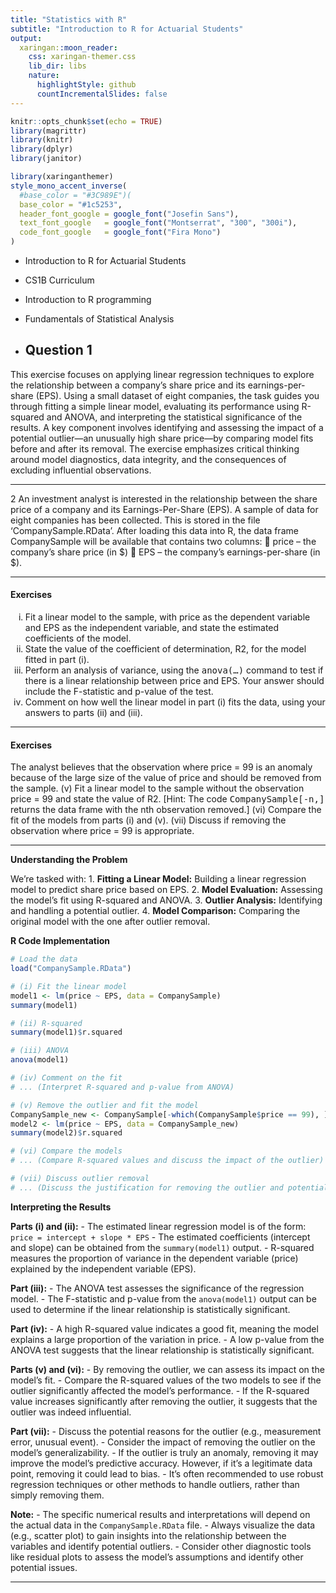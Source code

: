 ```yaml
---
title: "Statistics with R"
subtitle: "Introduction to R for Actuarial Students"
output:
  xaringan::moon_reader:
    css: xaringan-themer.css
    lib_dir: libs
    nature:
      highlightStyle: github
      countIncrementalSlides: false
---
```



```r
knitr::opts_chunk$set(echo = TRUE)
library(magrittr)
library(knitr)
library(dplyr)
library(janitor)


```

```r
library(xaringanthemer)
style_mono_accent_inverse(
  #base_color = "#3C989E")(
  base_color = "#1c5253",
  header_font_google = google_font("Josefin Sans"),
  text_font_google   = google_font("Montserrat", "300", "300i"),
  code_font_google   = google_font("Fira Mono")
)
```


* Introduction to R for Actuarial Students

* CS1B Curriculum

* Introduction to R programming
* Fundamentals of Statistical Analysis

* Question 1
---

This exercise focuses on applying linear regression techniques to explore the relationship between a company's share price and its earnings-per-share (EPS). Using a small dataset of eight companies, the task guides you through fitting a simple linear model, evaluating its performance using R-squared and ANOVA, and interpreting the statistical significance of the results. A key component involves identifying and assessing the impact of a potential outlier—an unusually high share price—by comparing model fits before and after its removal. The exercise emphasizes critical thinking around model diagnostics, data integrity, and the consequences of excluding influential observations.

---

2 An investment analyst is interested in the relationship between the share price of a
company and its Earnings-Per-Share (EPS).
A sample of data for eight companies has been collected. This is stored in the file
‘CompanySample.RData’. After loading this data into R, the data frame
CompanySample will be available that contains two columns:
 price – the company’s share price (in $)
 EPS – the company’s earnings-per-share (in $).

---

#### Exercises

(i) Fit a linear model to the sample, with price as the dependent variable and
EPS as the independent variable, and state the estimated coefficients of the
model. 
(ii) State the value of the coefficient of determination, R2, for the model fitted
in part (i). 
(iii) Perform an analysis of variance, using the <tt>anova(…)</tt> command to test if
there is a linear relationship between price and EPS. Your answer should
include the F-statistic and p-value of the test. 
(iv) Comment on how well the linear model in part (i) fits the data, using your
answers to parts (ii) and (iii). 

---

#### Exercises

The analyst believes that the observation where price = 99 is an anomaly because of
the large size of the value of price and should be removed from the sample.
(v) Fit a linear model to the sample without the observation price = 99 and state
the value of R2. 
[Hint: The code <tt>CompanySample[-n,]</tt> returns the data frame with the
nth observation removed.]
(vi) Compare the fit of the models from parts (i) and (v). 
(vii) Discuss if removing the observation where price = 99 is appropriate. 

---

**Understanding the Problem**

We're tasked with:
1. **Fitting a Linear Model:** Building a linear regression model to predict share price based on EPS.
2. **Model Evaluation:** Assessing the model's fit using R-squared and ANOVA.
3. **Outlier Analysis:** Identifying and handling a potential outlier.
4. **Model Comparison:** Comparing the original model with the one after outlier removal.

**R Code Implementation**

```r
# Load the data
load("CompanySample.RData")

# (i) Fit the linear model
model1 <- lm(price ~ EPS, data = CompanySample)
summary(model1)

# (ii) R-squared
summary(model1)$r.squared

# (iii) ANOVA
anova(model1)

# (iv) Comment on the fit
# ... (Interpret R-squared and p-value from ANOVA)

# (v) Remove the outlier and fit the model
CompanySample_new <- CompanySample[-which(CompanySample$price == 99), ]
model2 <- lm(price ~ EPS, data = CompanySample_new)
summary(model2)$r.squared

# (vi) Compare the models
# ... (Compare R-squared values and discuss the impact of the outlier)

# (vii) Discuss outlier removal
# ... (Discuss the justification for removing the outlier and potential consequences)
```

**Interpreting the Results**

**Parts (i) and (ii):**
- The estimated linear regression model is of the form:
  `price = intercept + slope * EPS`
- The estimated coefficients (intercept and slope) can be obtained from the `summary(model1)` output.
- R-squared measures the proportion of variance in the dependent variable (price) explained by the independent variable (EPS).

**Part (iii):**
- The ANOVA test assesses the significance of the regression model.
- The F-statistic and p-value from the `anova(model1)` output can be used to determine if the linear relationship is statistically significant.

**Part (iv):**
- A high R-squared value indicates a good fit, meaning the model explains a large proportion of the variation in price.
- A low p-value from the ANOVA test suggests that the linear relationship is statistically significant.

**Parts (v) and (vi):**
- By removing the outlier, we can assess its impact on the model's fit.
- Compare the R-squared values of the two models to see if the outlier significantly affected the model's performance.
- If the R-squared value increases significantly after removing the outlier, it suggests that the outlier was indeed influential.

**Part (vii):**
- Discuss the potential reasons for the outlier (e.g., measurement error, unusual event).
- Consider the impact of removing the outlier on the model's generalizability.
- If the outlier is truly an anomaly, removing it may improve the model's predictive accuracy. However, if it's a legitimate data point, removing it could lead to bias.
- It's often recommended to use robust regression techniques or other methods to handle outliers, rather than simply removing them.

**Note:**
- The specific numerical results and interpretations will depend on the actual data in the `CompanySample.RData` file.
- Always visualize the data (e.g., scatter plot) to gain insights into the relationship between the variables and identify potential outliers.
- Consider other diagnostic tools like residual plots to assess the model's assumptions and identify other potential issues.


---

